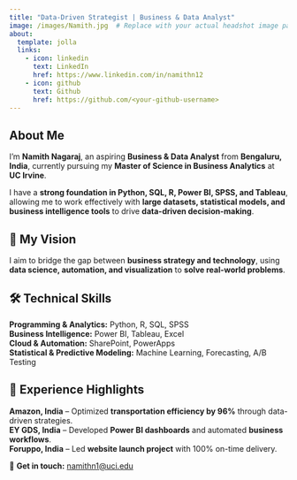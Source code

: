 ```yaml
---
title: "Data-Driven Strategist | Business & Data Analyst"
image: /images/Namith.jpg  # Replace with your actual headshot image path
about:
  template: jolla
  links:
    - icon: linkedin
      text: LinkedIn
      href: https://www.linkedin.com/in/namithn12
    - icon: github
      text: Github
      href: https://github.com/<your-github-username>
---
```


## About Me

I’m **Namith Nagaraj**, an aspiring **Business & Data Analyst** from **Bengaluru, India**, currently pursuing my **Master of Science in Business Analytics** at **UC Irvine**.

I have a **strong foundation in Python, SQL, R, Power BI, SPSS, and Tableau**, allowing me to work effectively with **large datasets, statistical models, and business intelligence tools** to drive **data-driven decision-making**.

## 🎯 My Vision
I aim to bridge the gap between **business strategy and technology**, using **data science, automation, and visualization** to **solve real-world problems**.

## 🛠 Technical Skills
**Programming & Analytics:** Python, R, SQL, SPSS  
**Business Intelligence:** Power BI, Tableau, Excel  
**Cloud & Automation:** SharePoint, PowerApps  
**Statistical & Predictive Modeling:** Machine Learning, Forecasting, A/B Testing  

## 💼 Experience Highlights
**Amazon, India** – Optimized **transportation efficiency by 96%** through data-driven strategies.  
**EY GDS, India** – Developed **Power BI dashboards** and automated **business workflows**.  
**Foruppo, India** – Led **website launch project** with 100% on-time delivery.  

📧 **Get in touch:** [namithn1@uci.edu](mailto:namithn1@uci.edu)  